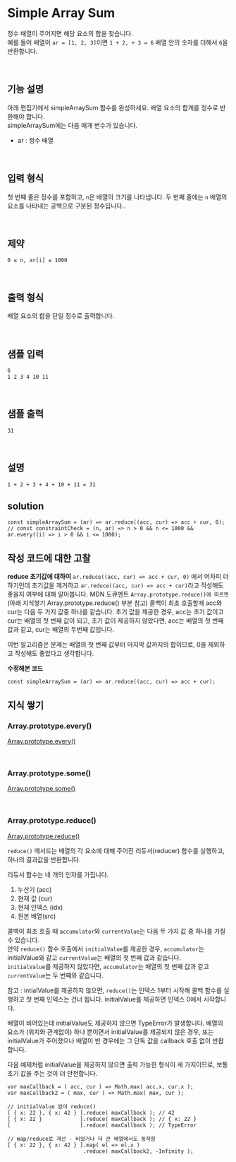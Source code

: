 # Simple Array Sum

정수 배열이 주어지면 해당 요소의 합을 찾습니다.  
예를 들어 배열이 `ar = [1, 2, 3]`이면 `1 + 2, + 3 = 6` 배열 안의 숫자를 더해서 `6`을 반환합니다.

<br />

## 기능 설명

아래 편집기에서 simpleArraySum 함수를 완성하세요. 배열 요소의 합계를 정수로 반환해야 합니다.  
simpleArraySum에는 다음 매개 변수가 있습니다.

- ar : 정수 배열

<br />

## 입력 형식

첫 번째 줄은 정수를 포함하고, `n`은 배열의 크기를 나타냅니다.
두 번째 줄에는 `n` 배열의 요소를 나타내는 공백으로 구분된 정수입니다..

<br />

## 제약

```
0 ≤ n, ar[i] ≤ 1000
```

<br />

## 출력 형식

배열 요소의 합을 단일 정수로 출력합니다.

<br />

## 샘플 입력

```
6
1 2 3 4 10 11
```

<br />

## 샘플 출력

```
31
```

<br />

## 설명

```
1 + 2 + 3 + 4 + 10 + 11 = 31
```

## solution

```JS
const simpleArraySum = (ar) => ar.reduce((acc, cur) => acc + cur, 0);
// const constraintCheck = (n, ar) => n > 0 && n <= 1000 && ar.every((i) => i > 0 && i <= 1000);
```

## 작성 코드에 대한 고찰

**reduce 초기값에 대하여**
`ar.reduce((acc, cur) => acc + cur, 0)` 에서 어차피 더하기인데 초기값을 제거하고 `ar.reduce((acc, cur) => acc + cur)`라고 작성해도 좋을지 여부에 대해 알아봅니다.
MDN 도큐멘트 `Array.prototype.reduce()에 따르면`(아래 지식쌓기 Array.prototype.reduce() 부분 참고) 콜백이 최초 호출할때 acc와 cur는 다음 두 가지 값중 하나를 같습니다.
초기 값을 제공한 경우, acc는 초기 값이고 cur는 배열의 첫 번째 값이 되고, 초기 값이 제공하지 않았다면, acc는 배열의 첫 번째 값과 같고, cur는 배열의 두번째 값입니다.

이번 알고리즘은 문제는 배열의 첫 번째 값부터 마지막 값까지의 합이므로, 0을 제외하고 작성해도 좋았다고 생각합니다.

**수정해본 코드**

```JS
const simpleArraySum = (ar) => ar.reduce((acc, cur) => acc + cur);
```

## 지식 쌓기

### Array.prototype.every()

[Array.prototype.every()](https://developer.mozilla.org/ko/docs/Web/JavaScript/Reference/Global_Objects/Array/every)

<br />

### Array.prototype.some()

[Array.prototype.some()](https://developer.mozilla.org/ko/docs/Web/JavaScript/Reference/Global_Objects/Array/some)

<br />

### Array.prototype.reduce()

[Array.prototype.reduce()](https://developer.mozilla.org/ko/docs/Web/JavaScript/Reference/Global_Objects/Array/Reduce)

`reduce()` 메서드는 배열의 각 요소에 대해 주어진 리듀서(reducer) 함수를 실행하고, 하나의 결과값을 반환합니다.

리듀서 함수는 네 개의 인자를 가집니다.

1. 누산기 (acc)
2. 현재 값 (cur)
3. 현재 인덱스 (idx)
4. 원본 배열(src)

콜백이 최초 호출 때 `accumulator`와 `currentValue`는 다음 두 가지 값 중 하나를 가질 수 있습니다.  
만약 `reduce()` 함수 호출에서 `initialValue`를 제공한 경우, `accumulator`는 initialValue와 같고 `currentValue`는 배열의 첫 번째 값과 같습니다.  
`initialValue`를 제공하지 않았다면, `accumulator`는 배열의 첫 번째 값과 같고 `currentValue`는 두 번째와 같습니다.

참고 : intialValue를 제공하지 않으면, `reduce()`는 인덱스 1부터 시작해 콜백 함수를 실행하고 첫 번째 인덱스는 건너 뜁니다. initialValue를 제공하면 인덱스 0에서 시작합니다.

배열이 비어있는데 initialValue도 제공하지 않으면 TypeError가 발생합니다. 배열의 요소가 (위치와 관계없이) 하나 뿐이면서 initialValue를 제공되지 않은 경우, 또는 initialValue가 주어졌으나 배열이 빈 경우에는 그 단독 값을 callback 호출 없이 반홥합니다.

다음 예제처럼 initialValue을 제공하지 않으면 출력 가능한 형식이 세 가지이므로, 보통 초기 값을 주는 것이 더 안전합니다.

```JS
var maxCallback = ( acc, cur ) => Math.max( acc.x, cur.x );
var maxCallback2 = ( max, cur ) => Math.max( max, cur );

// initialValue 없이 reduce()
[ { x: 22 }, { x: 42 } ].reduce( maxCallback ); // 42
[ { x: 22 }            ].reduce( maxCallback ); // { x: 22 }
[                      ].reduce( maxCallback ); // TypeError

// map/reduce로 개선 - 비었거나 더 큰 배열에서도 동작함
[ { x: 22 }, { x: 42 } ].map( el => el.x )
                        .reduce( maxCallback2, -Infinity );
```

<br />
